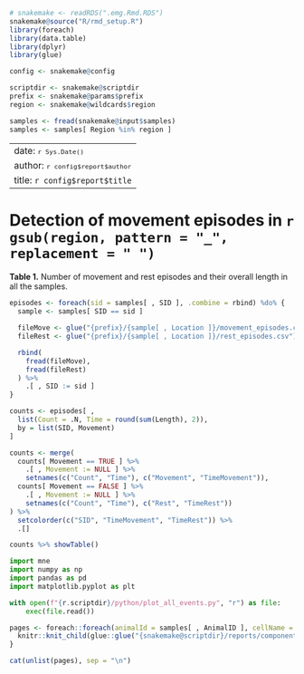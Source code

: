 ```r
# snakemake <- readRDS(".emg.Rmd.RDS")
snakemake@source("R/rmd_setup.R")
library(foreach)
library(data.table)
library(dplyr)
library(glue)

config <- snakemake@config

scriptdir <- snakemake@scriptdir
prefix <- snakemake@params$prefix
region <- snakemake@wildcards$region

samples <- fread(snakemake@input$samples)
samples <- samples[ Region %in% region ]
```

---
date: <small>`r Sys.Date()`</small>
author: <small>`r config$report$author`</small>
title: `r config$report$title`
---

# Detection of movement episodes in `r gsub(region, pattern = "_", replacement = " ")` {.tabset .tabset-pills .unlisted .unnumbered}

**Table 1.** Number of movement and rest episodes and their overall length in all the samples.

```r
episodes <- foreach(sid = samples[ , SID ], .combine = rbind) %do% {
  sample <- samples[ SID == sid ]

  fileMove <- glue("{prefix}/{sample[ , Location ]}/movement_episodes.csv")
  fileRest <- glue("{prefix}/{sample[ , Location ]}/rest_episodes.csv")

  rbind(
    fread(fileMove),
    fread(fileRest)
  ) %>%
    .[ , SID := sid ]
}

counts <- episodes[ ,
  list(Count = .N, Time = round(sum(Length), 2)),
  by = list(SID, Movement)
]

counts <- merge(
  counts[ Movement == TRUE ] %>%
    .[ , Movement := NULL ] %>%
    setnames(c("Count", "Time"), c("Movement", "TimeMovement")),
  counts[ Movement == FALSE ] %>%
    .[ , Movement := NULL ] %>%
    setnames(c("Count", "Time"), c("Rest", "TimeRest"))
) %>%
  setcolorder(c("SID", "TimeMovement", "TimeRest")) %>%
  .[]

counts %>% showTable()
```

```python
import mne
import numpy as np
import pandas as pd
import matplotlib.pyplot as plt

with open(f"{r.scriptdir}/python/plot_all_events.py", "r") as file:
    exec(file.read())
```

```r
pages <- foreach::foreach(animalId = samples[ , AnimalID ], cellName = samples[ , CellName ]) %do% {
  knitr::knit_child(glue::glue("{snakemake@scriptdir}/reports/components/emg.Rmd"), quiet = TRUE, envir = environment())
}
```
```r
cat(unlist(pages), sep = "\n")
```
